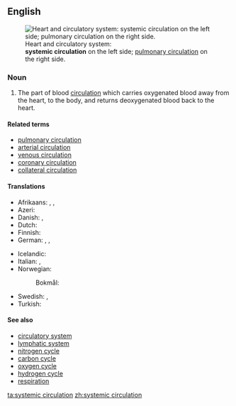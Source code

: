 ==English==
[[File:Circulatory system SMIL.svg|thumbnail|Heart and circulatory system:<br>'''systemic circulation''' on the left side; [[pulmonary circulation]] on the right side.]]

===Noun===
{{en-noun}}

# {{context|anatomy|lang=en}} The part of blood [[circulation]] which carries oxygenated blood away from the heart, to the body, and returns deoxygenated blood back to the heart.

====Related terms====
* [[pulmonary circulation]]
* [[arterial circulation]]
* [[venous circulation]]
* [[coronary circulation]]
* [[collateral circulation]]

====Translations====
{{trans-top|part of blood circulation}}
* Afrikaans: {{t|af|liggaamsomloop}}, {{t|af|groot bloedsomloop}}, {{t|af|sistemiese sirkulasie}}
* Azeri: {{t|az|böyük qan dövranı}}
* Danish: {{t|da|det systemiske kredsløb|n}}, {{t|da|kropskredsløbet|n}}
* Dutch: {{t|nl|grote bloedsomloop|m}}
* Finnish: {{t|fi|suuri verenkierto}}
* German: {{t|de|großer Blutkreislauf|m}}, {{t|de|systemischer Kreislauf|m}}, {{t|de|Körperkreislauf|m}}
{{trans-mid}}
* Icelandic: {{t|is|líkamsblóðrás|f}}
* Italian: {{t|it|grande circolazione|f}}, {{t|it|circolazione sistemica|f}}
* Norwegian:
*: Bokmål: {{t|nb|store kretsløp|n}}
* Swedish: {{t|sv|systemkretsloppet|n}}, {{t|sv|stora kretsloppet|n}}
* Turkish: {{t+|tr|büyük kan dolaşımı}}
{{trans-bottom}}

====See also====
* [[circulatory system]]
* [[lymphatic system]]
* [[nitrogen cycle]]
* [[carbon cycle]]
* [[oxygen cycle]]
* [[hydrogen cycle]]
* [[respiration]]

[[ta:systemic circulation]]
[[zh:systemic circulation]]